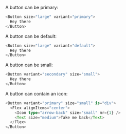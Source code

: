 A button can be primary:

```typescript jsx
<Button size="large" variant="primary">
  Hey there
</Button>
```

A button can be default:

```typescript jsx
<Button size="large" variant="default">
  Hey there
</Button>
```

A button can be small:

```typescript jsx
<Button variant="secondary" size="small">
  Hey there
</Button>
```

A button can contain an icon:

```typescript jsx
<Button variant="primary" size="small" is="div">
  <Flex alignItems="center">
    <Icon type="arrow-back" size="small" mr={1} />
    <Text size="medium">Take me back</Text>
  </Flex>
</Button>
```
